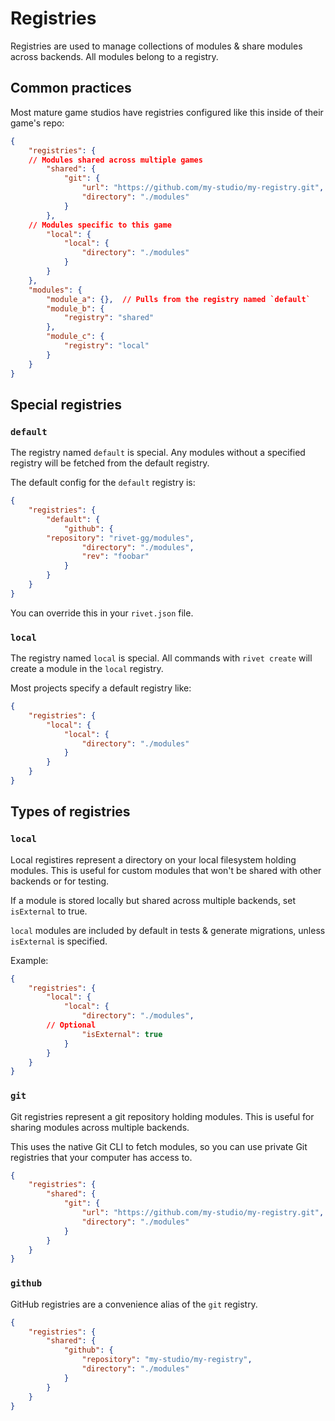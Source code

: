 # Registries

Registries are used to manage collections of modules & share modules across backends.  All modules belong to a registry.

## Common practices

Most mature game studios have registries configured like this inside of their game's repo:

```json rivet.json
{
	"registries": {
    // Modules shared across multiple games
		"shared": {
			"git": {
				"url": "https://github.com/my-studio/my-registry.git",
				"directory": "./modules"
			}
		},
    // Modules specific to this game
		"local": {
			"local": {
				"directory": "./modules"
			}
		}
	},
	"modules": {
		"module_a": {},  // Pulls from the registry named `default`
		"module_b": {
			"registry": "shared"
		},
		"module_c": {
			"registry": "local"
		}
	}
}
```

## Special registries

### `default`

The registry named `default` is special. Any modules without a specified registry will be fetched from the default registry.

The default config for the `default` registry is:

```json rivet.json
{
	"registries": {
		"default": {
			"github": {
        "repository": "rivet-gg/modules",
				"directory": "./modules",
				"rev": "foobar"
			}
		}
	}
}
```

You can override this in your `rivet.json` file.

### `local`

The registry named `local` is special. All commands with `rivet create` will create a module in the `local` registry.

Most projects specify a default registry like:

```json rivet.json
{
	"registries": {
		"local": {
			"local": {
				"directory": "./modules"
			}
		}
	}
}
```

## Types of registries

### `local`

Local registires represent a directory on your local filesystem holding modules. This is useful for custom modules that won't be shared with other backends or for testing.

If a module is stored locally but shared across multiple backends, set `isExternal` to true.

`local` modules are included by default in tests & generate migrations, unless `isExternal` is specified.

Example:

```json rivet.json
{
	"registries": {
		"local": {
			"local": {
				"directory": "./modules",
        // Optional
				"isExternal": true
			}
		}
	}
}
```

### `git`

Git registries represent a git repository holding modules. This is useful for sharing modules across multiple backends.

This uses the native Git CLI to fetch modules, so you can use private Git registries that your computer has access to.

```json rivet.json
{
	"registries": {
		"shared": {
			"git": {
				"url": "https://github.com/my-studio/my-registry.git",
				"directory": "./modules"
			}
		}
	}
}
```

### `github`

GitHub registries are a convenience alias of the `git` registry.

```json rivet.json
{
	"registries": {
		"shared": {
			"github": {
				"repository": "my-studio/my-registry",
				"directory": "./modules"
			}
		}
	}
}
```
